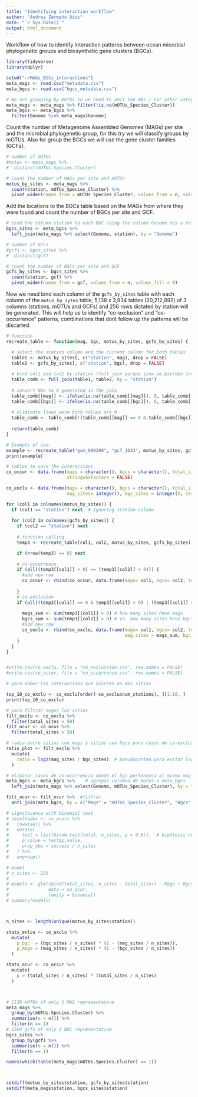 ```yaml
---
title: "Identifying interaction workflow"
author: "Andrea Zermeño Díaz"
date: "`r Sys.Date()`"
output: html_document
---
```


Workflow of how to identify interaction patterns between ocean microbial phylogenetic groups and biosynthetic gene clusters (BGCs).

```r
library(tidyverse)
library(dplyr)
```

```r
setwd("~/MAGs_BGCs_interactions")
meta_mags <- read.csv("metadata.csv")
meta_bgcs <- read.csv("bgcs_metadata.csv")

# We are grouping by mOTUS so we need to omit the NAs / For other categories skip this 
meta_mags <- meta_mags %>% filter(!is.na(mOTUs_Species_Cluster))
meta_bgcs <- meta_bgcs %>%
  filter(Genome %in% meta_mags$Genome)
```

Count the number of Metagenome Assembled Genomes (MAGs) per site and the microbial phylogenetic group, for this try we will classify groups by mOTUs. Also for group the BGCs we will use the gene cluster families (GCFs).

```r
# number of mOTUs
#motus <- meta_mags %>% 
#  distinct(mOTUs.Species.Cluster)

# Count the number of MAGs per site and mOTUs
motus_by_sites <- meta_mags %>%
  count(station, mOTUs_Species_Cluster) %>%
  pivot_wider(names_from = mOTUs_Species_Cluster, values_from = n, values_fill = 0)
```

Add the locations to the BGCs table based on the MAGs from where they were found and count the number of BGCs per site and GCF.

```r
# bind the column station to each BGC using the column Genome ass a reference to match it 
bgcs_sites <- meta_bgcs %>%
  left_join(meta_mags %>% select(Genome, station), by = "Genome")

# number of GCFs 
#gcfs <- bgcs_sites %>% 
#  distinct(gcf)

# count the number of BGCs per site and GCF
gcfs_by_sites <- bgcs_sites %>%
  count(station, gcf) %>%
  pivot_wider(names_from = gcf, values_from = n, values_fill = 0) 
```

Now we need bind each column of the `gcfs_by_sites` table with each column of the `motus_by_sytes` table,  5,138 x 3,934 tables (20,212,892)  of 3 columns (stations, mOTUs and GCFs) and 256 rows dictated by station will be generated. This will help us to identify "co-exclusion" and "co-occurrence" patterns, combinations that dont follow up the patterns will be discarted. 

```r
# function
recreate_table <- function(mag, bgc, motus_by_sites, gcfs_by_sites) {

  # select the station column and the current column for both tables
  table1 <- motus_by_sites[, c("station", mag), drop = FALSE]
  table2 <- gcfs_by_sites[, c("station", bgc), drop = FALSE]
  
  # bind col1 and col2 by station (full_join porque sino se pierden interacciones)
  table_comb <- full_join(table1, table2, by = "station")
  
  # convert NAs to 0 generated in the join
  table_comb[[mag]] <- ifelse(is.na(table_comb[[mag]]), 0, table_comb[[mag]])
  table_comb[[bgc]] <- ifelse(is.na(table_comb[[bgc]]), 0, table_comb[[bgc]])
  
  # eliminate lines were both values are 0
  table_comb <- table_comb[!(table_comb[[mag]] == 0 & table_comb[[bgc]] == 0), ]
  
  return(table_comb)
}

# Example of use:
example <- recreate_table("gom_000200", "gcf_1033", motus_by_sites, gcfs_by_sites)
print(example)

```

```r
# tables to save the interactions
co_occur <- data.frame(mags = character(), bgcs = character(), total_sites = integer(), 
                       stringsAsFactors = FALSE)

co_exclu <- data.frame(mags = character(), bgcs = character(), total_sites = integer(), 
                       mag_sites= integer(), bgc_sites = integer(), stringsAsFactors = FALSE)

for (col1 in colnames(motus_by_sites)) {
  if (col1 == "station") next  # Ignoring station column
  
  for (col2 in colnames(gcfs_by_sites)) {
    if (col2 == "station") next  
    
    # function calling
    temp3 <- recreate_table(col1, col2, motus_by_sites, gcfs_by_sites)

    if (nrow(temp3) == 0) next 
    
    # co-occurrence
    if (all((temp3[[col1]] > 0) == (temp3[[col2]] > 0))) {
      #add new row
      co_occur <- rbind(co_occur, data.frame(mags= col1, bgcs= col2, total_sites= nrow(temp3)))
      
    }
    # co-exclusion
    if (all((temp3[[col1]] == 0 & temp3[[col2]] > 0) | (temp3[[col1]] > 0 & temp3[[col2]] == 0))) { 
      
      mags_sum <- sum(temp3[[col1]] > 0) # how many sites have mags
      bgcs_sum <- sum(temp3[[col2]] > 0) # vs. how many sites have bgcs
      #add new row
      co_exclu <- rbind(co_exclu, data.frame(mags= col1, bgcs= col2, total_sites= nrow(temp3), 
                                             mag_sites = mags_sum, bgc_sites = bgcs_sum ))
    }
  }
}


#write.csv(co_exclu, file = "co_exclussion.csv", row.names = FALSE)
#write.csv(co_occur, file = "co_occurrence.csv", row.names = FALSE)


```


```r
# para saber las interaccions que ocurren en mas sitios

top_10_co_exclu <- co_exclu[order(-co_exclu$num_stations), ][1:10, ]
print(top_10_co_exclu)

# para filtrar segun los sitios
filt_exclu <- co_exclu %>%
  filter(total_sites > 50)
filt_ocur <- co_ocur %>%
  filter(total_sites > 50)

# radio entre sitios con mags y sitios con bgcs para casos de co-exclusion, que esten cerca de 0
ratio_plot <- filt_exclu %>%
  mutate(
    ratio = log2(mag_sites / bgc_sites)  # pseudoconteo para evitar log(0)
  )

# eliminar casos de co-ocurrencia donde el bgc pertenezca al mismo mag
meta_bgcs <- meta_bgcs %>%    # agregar columna de motus a meta_bgcs 
  left_join(meta_mags %>% select(Genome, mOTUs_Species_Cluster), by = "Genome")

filt_ocur <- filt_ocur %>%  #filtrar
  anti_join(meta_bgcs, by = c("Mags" = "mOTUs_Species_Cluster", "Bgcs" = "gcf"))

```


```r
# significance with binomial test 
# resultados <- co_ocurr %>%
#   rowwise() %>%
#   mutate(
#     test = list(binom.test(total, n_sites, p = 0.5)),  # hipótesis nula p=0.5
#     p_value = test$p.value,
#     prop_obs = success / n_sites
#   ) %>%
#   ungroup()

# model
# n_sites <- 256
# 
# modelo <- glm(cbind(total_sites, n_sites - total_sites) ~ Mags + Bgcs,
#               data = co_ocur,
#               family = binomial)
# summary(modelo)



n_sites <- length(unique(motus_by_sites$station))

stats_exlcu <- co_exclu %>%
  mutate(
    p_bgc  = (bgc_sites / n_sites) * (1 - (mag_sites / n_sites)),
    p_mags = (mag_sites / n_sites) * (1 - (bgc_sites / n_sites))
  )

stats_ocur <- co_occur %>%
  mutate(
    p = (total_sites / n_sites) * (total_sites / n_sites)
  )




```





```r
# 1138 mOTUs of only 1 MAG representative 
meta_mags %>%
  group_by(mOTUs.Species.Cluster) %>%                     
  summarise(n = n()) %>%                 
  filter(n == 1)  
# 2564 gcfs of only 1 BGC representative 
bgcs_sites %>%
  group_by(gcf) %>%                     
  summarise(n = n()) %>%                 
  filter(n == 1)  

names(which(table(meta_mags$mOTUs.Species.Cluster) == 1))



setdiff(motus_by_sites$station, gcfs_by_sites$station)
setdiff(meta_mags$station, bgcs_sites$station)
```




